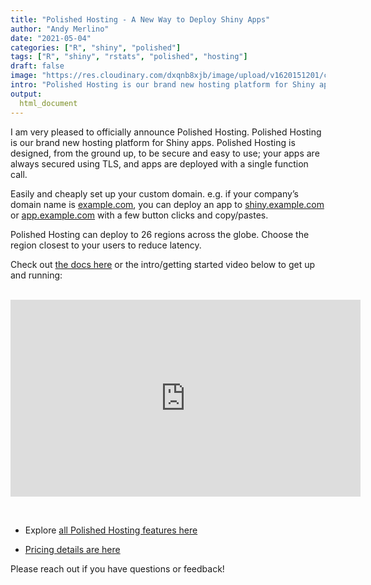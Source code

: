 ```yaml
---
title: "Polished Hosting - A New Way to Deploy Shiny Apps"
author: "Andy Merlino"
date: "2021-05-04"
categories: ["R", "shiny", "polished"]
tags: ["R", "shiny", "rstats", "polished", "hosting"]
draft: false
image: "https://res.cloudinary.com/dxqnb8xjb/image/upload/v1620151201/cloud-hosting_hqbkuy.png"
intro: "Polished Hosting is our brand new hosting platform for Shiny apps. Deploy your Shiny app with a single function call, and use your own custom domain."
output:
  html_document
---
```


I am very pleased to officially announce Polished Hosting.  Polished Hosting is our brand new hosting platform for Shiny apps.  Polished Hosting is designed, from the ground up, to be secure and easy to use; your apps are always secured using TLS, and apps are deployed with a single function call. 

Easily and cheaply set up your custom domain.  e.g. if your company's domain name is <a href="#" onclick="return false;">example.com</a>, you can deploy an app to <a href="#" onclick="return false;">shiny.example.com</a> or <a href="#" onclick="return false;">app.example.com</a> with a few button clicks and copy/pastes.

Polished Hosting can deploy to 26 regions across the globe.  Choose the region closest to your users to reduce latency. 

Check out [the docs here](https://polished.tech/docs/04-hosting-deploy-app) or the intro/getting started video below to get up and running:

<br/>
<center>
<iframe width="560" height="315" src="https://www.youtube.com/embed/I-_DJyJjCeI" frameborder="0" allow="accelerometer; autoplay; encrypted-media; gyroscope; picture-in-picture" allowfullscreen>
</iframe>
</center>
<br/>

- Explore [all Polished Hosting features here](https://polished.tech/products#hosting)

- [Pricing details are here](https://polished.tech/pricing)

Please reach out if you have questions or feedback!
